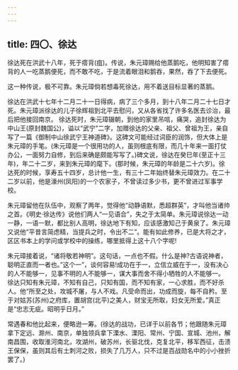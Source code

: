 ```yaml
---
---
---
```

title: 四〇、徐达
---



徐达死在洪武十八年，死于瘩背(疽)。传说，朱元璋赐给他蒸鹅吃，他明知害了瘩背的人一吃蒸鹅便死，而不敢不吃，于是流着眼泪和鹅吞，果然，吞了下去便死。

这一种传说，极不可靠。朱元璋倘若想毒死徐达，用不着送目标显著的蒸鹅。

徐达在洪武十七年十二月二十一日得病，病了三个多月，到十八年二月二十七日才死。朱元璋派徐达的儿子徐辉祖到北平去慰问，又从各省找了许多名医去诊治，最后把他接回南京。 徐达死时，朱元璋辍朝，到他的家里吊唁，痛哭，追封徐达为中山王(原封魏国公)，谥以“武宁”二字，加赠徐达的父亲、祖父、曾祖为王，亲自写了一篇《御制中山徐武宁王神道碑》。这碑文可能经过词臣的润饰，但大体上是朱元璋的手笔。(朱元璋是一个很用功的人，虽则根底有限，而几十年来一面打仗办公，一面努力自修，到后来确是颇能写写了。)碑文说，徐达在癸巳年(至正十三年)，年二十二岁，来到朱元璋的麾下。(那时候，朱元璋的年龄是二十六岁)。徐达死的时候，享寿五十四岁，总计他一生，有三十二年始终替朱元璋效力。在二十二岁以前，他是濠州(凤阳)的一个农家子，不曾读过多少书，更不曾进过军事学校。

朱元璋留他在队伍中，观察了两年，觉得他“动静语默，悉超群英”，才叫他当诸帅之首。《明史·徐达传》说他们两人“一见语合”，失之于太简单。朱元璋说徐达一动一静，一语一默，都比别人高明，徐达地下有知，应该感激知己于黄泉了。朱元璋又说他“平昔言简虑精，当提兵之时，令出不二”。能有如此修养，已是大将之才，区区书本上的学问或学校中的操练，哪里抵得上这十八个字呢!

朱元璋接着说，“诸将敬若神明”。这句话，一点也不假。什么是神?古语说神者，聪明正直而一者也。”这个一”，谈何容易!成功在于一，立信立威在于一，没有决心的人不能够一，见事不明的人不能够一，谋大事而舍不得小牺牲的人不能够一。 徐达只知有朱元璋，不知有自己，只知有国，而不知有家，一心求胜，而不好杀人。他“所至之处，攻城不屠，与人不戏。凡受命而出，功成而旋，每不自矜。至于对姑苏(苏州)之府库，置胡宫(北平)之美人，财宝无所取，妇女无所爱。”真正是“忠志无疵。昭明乎日月。”

常遇春和他比起来，便略逊一筹。(徐达的战功，已详于以前各节；他跟随朱元璋拿下定远、滁州、南京，单独领兵拿下溧水、溧阳、常州、宁国、宣城、池州，解南昌围，收取淮河南北，攻湖州，破苏州，长驱北伐，克复北平，移军西征，击溃王保保，虽则其后有土刺河之败，损失了几万人，只不过是百战勋名中的小小挫折罢了。)